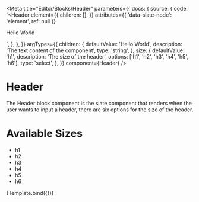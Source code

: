 
<Meta
  title="Editor/Blocks/Header"
  parameters={{
    docs: {
      source: {
        code: `<Header
  element={{
    children: [],
  }}
  attributes={{ 'data-slate-node': 'element', ref: null }}
>
  Hello World
</Header>`,
      },
    },
  }}
  argTypes={{
    children: {
      defaultValue: 'Hello World',
      description: 'The text content of the component',
      type: 'string',
    },
    size: {
      defaultValue: 'h1',
      description: 'The size of the header',
      options: ['h1', 'h2', 'h3', 'h4', 'h5', 'h6'],
      type: 'select',
    },
  }}
  component={Header}
/>

# Header

The Header block component is the slate component that renders when the user wants to input a header, there are six options for the size of the header.

# Available Sizes

- h1
- h2
- h3
- h4
- h5
- h6


<Canvas>
  <Story name="Header">{Template.bind({})}</Story>
</Canvas>

<Props story="Header" />
